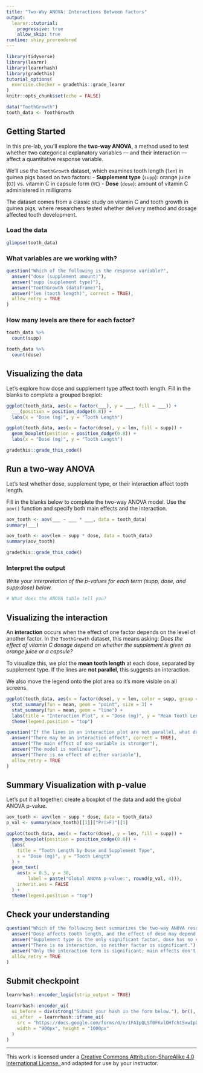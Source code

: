 ```yaml
---
title: "Two-Way ANOVA: Interactions Between Factors"
output:
  learnr::tutorial:
    progressive: true
    allow_skip: true
runtime: shiny_prerendered
---
```


```r
library(tidyverse)
library(learnr)
library(learnrhash)
library(gradethis)
tutorial_options(
  exercise.checker = gradethis::grade_learnr
)
knitr::opts_chunk$set(echo = FALSE)

data("ToothGrowth")
tooth_data <- ToothGrowth
```

## Getting Started

In this pre-lab, you'll explore the **two-way ANOVA**, a method used to test whether two categorical explanatory variables — and their interaction — affect a quantitative response variable.

We’ll use the `ToothGrowth` dataset, which examines tooth length (`len`) in guinea pigs based on two factors:
- **Supplement type** (`supp`): orange juice (`OJ`) vs. vitamin C in capsule form (`VC`)
- **Dose** (`dose`): amount of vitamin C administered in milligrams

The dataset comes from a classic study on vitamin C and tooth growth in guinea pigs, where researchers tested whether delivery method and dosage affected tooth development.

### Load the data

```r
glimpse(tooth_data)
```

### What variables are we working with?

```r
question("Which of the following is the response variable?",
  answer("dose (supplement amount)"),
  answer("supp (supplement type)"),
  answer("ToothGrowth (dataframe)"),
  answer("len (tooth length)", correct = TRUE),
  allow_retry = TRUE
)
```

### How many levels are there for each factor?

```r
tooth_data %>%
  count(supp)

tooth_data %>%
  count(dose)
```


## Visualizing the data

Let’s explore how dose and supplement type affect tooth length. Fill in the blanks to complete a grouped boxplot:

```r
ggplot(tooth_data, aes(x = factor(___), y = ___, fill = ___)) +
  ___(position = position_dodge(0.8)) +
  labs(x = "Dose (mg)", y = "Tooth Length")
```

```r
ggplot(tooth_data, aes(x = factor(dose), y = len, fill = supp)) +
  geom_boxplot(position = position_dodge(0.8)) +
  labs(x = "Dose (mg)", y = "Tooth Length")
```

```r
gradethis::grade_this_code()
```


## Run a two-way ANOVA

Let’s test whether dose, supplement type, or their interaction affect tooth length.

Fill in the blanks below to complete the two-way ANOVA model. Use the `aov()` function and specify both main effects and the interaction.


```r
aov_tooth <- aov(___ ~ ___ * ___, data = tooth_data)
summary(___)
```

```r
aov_tooth <- aov(len ~ supp * dose, data = tooth_data)
summary(aov_tooth)
```

```r
gradethis::grade_this_code()
```

### Interpret the output

*Write your interpretation of the p-values for each term (supp, dose, and supp:dose) below.*

```r
# What does the ANOVA table tell you?
```


## Visualizing the interaction

An **interaction** occurs when the effect of one factor depends on the level of another factor. In the `ToothGrowth` dataset, this means asking: *Does the effect of vitamin C dosage depend on whether the supplement is given as orange juice or a capsule?*

To visualize this, we plot the **mean tooth length** at each dose, separated by supplement type. If the lines are **not parallel**, this suggests an interaction.

We also move the legend onto the plot area so it’s more visible on all screens.

```r
ggplot(tooth_data, aes(x = factor(dose), y = len, color = supp, group = supp)) +
  stat_summary(fun = mean, geom = "point", size = 3) +
  stat_summary(fun = mean, geom = "line") +
  labs(title = "Interaction Plot", x = "Dose (mg)", y = "Mean Tooth Length") +
  theme(legend.position = "top")
```



```r
question("If the lines in an interaction plot are not parallel, what does this suggest?",
  answer("There may be an interaction effect", correct = TRUE),
  answer("The main effect of one variable is stronger"),
  answer("The model is nonlinear"),
  answer("There is no effect of either variable"),
  allow_retry = TRUE
)
```


## Summary Visualization with p-value

Let’s put it all together: create a boxplot of the data and add the global ANOVA p-value.

```r
aov_tooth <- aov(len ~ supp * dose, data = tooth_data)
p_val <- summary(aov_tooth)[[1]]["Pr(>F)"][1]

ggplot(tooth_data, aes(x = factor(dose), y = len, fill = supp)) +
  geom_boxplot(position = position_dodge(0.8)) +
  labs(
    title = "Tooth Length by Dose and Supplement Type",
    x = "Dose (mg)", y = "Tooth Length"
  ) +
  geom_text(
    aes(x = 0.5, y = 30,
        label = paste("Global ANOVA p-value:", round(p_val, 4))),
    inherit.aes = FALSE
  ) +
  theme(legend.position = "top")
```

## Check your understanding

```r
question("Which of the following best summarizes the two-way ANOVA results?",
  answer("Dose affects tooth length, and the effect of dose may depend on supplement type.", correct = TRUE),
  answer("Supplement type is the only significant factor, dose has no effect."),
  answer("There is no interaction, so neither factor is significant."),
  answer("Only the interaction term is significant; main effects don't matter."),
  allow_retry = TRUE
)
```

## Submit checkpoint

```r
learnrhash::encoder_logic(strip_output = TRUE)
```

```r
learnrhash::encoder_ui(
  ui_before = div(strong("Submit your hash in the form below."), br(), br()),
  ui_after  = learnrhash::iframe_ui(
    src = "https://docs.google.com/forms/d/e/1FAIpQLSf0FKvlOHfchtSxwIpD9Jo65sDlTjeokodsO1vP64rLcVYZ2A/viewform?usp=header",
    width = "900px", height = "1000px"
  )
)
```

* * *

This work is licensed under a
<a rel="license" href="http://creativecommons.org/licenses/by-sa/4.0/">
  Creative Commons Attribution-ShareAlike 4.0 International License. 
</a> and adapted for use by your instructor.
